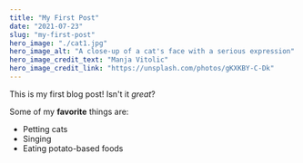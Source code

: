 ```yaml
---
title: "My First Post"
date: "2021-07-23"
slug: "my-first-post"
hero_image: "./cat1.jpg"
hero_image_alt: "A close-up of a cat's face with a serious expression"
hero_image_credit_text: "Manja Vitolic"
hero_image_credit_link: "https://unsplash.com/photos/gKXKBY-C-Dk"
---
```


This is my first blog post! Isn't it *great*?

Some of my **favorite** things are:

* Petting cats
* Singing
* Eating potato-based foods